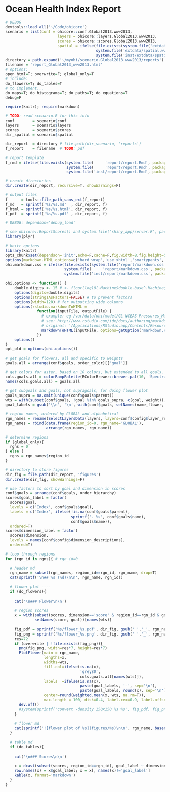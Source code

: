 # Ocean Health Index Report

```r
# DEBUG
devtools::load_all('~/Code/ohicore')
scenario = list(conf = ohicore::conf.Global2013.www2013, 
                       layers = ohicore::layers.Global2013.www2013, 
                       scores = ohicore::scores.Global2013.www2013,
                       spatial = ifelse(file.exists(system.file('extdata/spatial.www2013', package='ohicore')),
                                        system.file('extdata/spatial.www2013', package='ohicore'),
                                        system.file('inst/extdata/spatial.www2013', package='ohicore')))
directory = path.expand('~/myohi/scenario.Global2013.www2013/reports')
filename = 'report_Global2013_www2013.html'
# options:
open_html=T; overwrite=F; global_only=T
# include:
do_flowers=T; do_tables=T 
# to implement...
do_maps=T; do_histograms=T; do_paths=T; do_equations=T
debug=F

require(knitr); require(markdown)

# TODO: read scenario.R for this info
conf        = scenario$conf
layers      = scenario$layers
scores      = scenario$scores
dir_spatial = scenario$spatial

dir_report  = directory # file.path(dir_scenario, 'reports')
f_report    = filename  # TODO: pdf

# report template
f_rmd = ifelse(file.exists(system.file(     'report/report.Rmd', package='ohicore')),
                           system.file(     'report/report.Rmd', package='ohicore'),
                           system.file('inst/report/report.Rmd', package='ohicore'))

# create directories
dir.create(dir_report, recursive=T, showWarnings=F)

# output files
f      = tools::file_path_sans_ext(f_report)
f_md   = sprintf('%s/%s.md'  , dir_report, f)
f_html = sprintf('%s/%s.html', dir_report, f)
f_pdf  = sprintf('%s/%s.pdf' , dir_report, f)
```

```r
# DEBUG: dependson='debug_load'

# see ohicore::ReportScores() and system.file('shiny_app/server.R', package='ohigui') for running this template
library(plyr)

# knitr options
library(knitr)
opts_chunk$set(dependson='init',echo=F,cache=F,fig.width=8,fig.height=5)
options(markdown.HTML.options=c('hard_wrap','use_xhtml','smartypants','toc')) # exclude 'base64_images'
ohi.markdown.css = ifelse(file.exists(system.file('report/markdown.css', package='ohicore')),
                          system.file(     'report/markdown.css', package='ohicore'),
                          system.file('inst/report/markdown.css', package='ohicore'))

ohi.options <- function() {
    double.digits <- 15 # <- floor(log10(.Machine$double.base^.Machine$double.digits)) 
    options(digits=double.digits)
    options(stringsAsFactors=FALSE) # to prevent factors
    options(width=120) # for outputting wide columns
    options(rstudio.markdownToHTML = 
              function(inputFile, outputFile) {      
                # example: eg /var/data/ohi/model/GL-NCEAS-Pressures_Matrix/report9.Rmd
                # see: http://www.rstudio.com/ide/docs/authoring/markdown_custom_rendering
                # original: '/Applications/RStudio.app/Contents/Resources/resources/markdown.css'
                markdownToHTML(inputFile, options=getOption('markdown.HTML.options'), outputFile, stylesheet=ohi.markdown.css)   
              })
    options()
}
opt_old = options(ohi.options())

# get goals for flowers, all and specific to weights
goals.all = arrange(conf$goals, order_color)[['goal']]

# get colors for aster, based on 10 colors, but extended to all goals. subselect for goals.wts
cols.goals.all = colorRampPalette(RColorBrewer::brewer.pal(10, 'Spectral'), space='Lab')(length(goals.all))
names(cols.goals.all) = goals.all

# get subgoals and goals, not supragoals, for doing flower plot
goals_supra = na.omit(unique(conf$goals$parent))
wts = with(subset(conf$goals, !goal %in% goals_supra, c(goal, weight)), setNames(weight, goal))
goal_labels = gsub('\\n', '\n', with(conf$goals, setNames(name_flower, goal))[names(wts)], fixed=T)

# region names, ordered by GLOBAL and alphabetical
rgn_names = rename(SelectLayersData(layers, layers=conf$config$layer_region_labels, narrow=T), c('id_num'='region_id', 'val_chr'='rgn_name'))[,c('region_id','rgn_name')]
rgn_names = rbind(data.frame(region_id=0, rgn_name='GLOBAL'), 
                  arrange(rgn_names, rgn_name))

# determine regions
if (global_only){
  rgns = 0
} else {
  rgns = rgn_names$region_id
}

# directory to store figures
dir_fig = file.path(dir_report, 'figures')
dir.create(dir_fig, showWarnings=F)

# use factors to sort by goal and dimension in scores
conf$goals = arrange(conf$goals, order_hierarchy)
scores$goal_label = factor(
  scores$goal, 
  levels = c('Index', conf$goals$goal),
  labels = c('Index', ifelse(!is.na(conf$goals$parent),
                             sprintf('. %s', conf$goals$name),
                             conf$goals$name)),
  ordered=T)
scores$dimension_label = factor(
  scores$dimension,
  levels = names(conf$config$dimension_descriptions),
  ordered=T)
```

```r

# loop through regions
for (rgn_id in rgns){ # rgn_id=0
   
  # header md
  rgn_name = subset(rgn_names, region_id==rgn_id, rgn_name, drop=T)
  cat(sprintf('\n## %s (%d)\n\n', rgn_name, rgn_id))
  
  # flower plot ----
  if (do_flowers){
    
    cat('\n### Flower\n\n')
  
    # region scores    
    x = with(subset(scores, dimension=='score' & region_id==rgn_id & goal %in% names(wts)),
             setNames(score, goal))[names(wts)]
    
    fig_pdf = sprintf('%s/flower_%s.pdf', dir_fig, gsub(' ','_', rgn_name))
    fig_png = sprintf('%s/flower_%s.png', dir_fig, gsub(' ','_', rgn_name))
    res=72
    if (overwrite | !file.exists(fig_png)){
      png(fig_png, width=res*7, height=res*7)
      PlotFlower(main = rgn_name,
                 lengths=x,
                 widths=wts,
                 fill.col=ifelse(is.na(x), 
                                 'grey80', 
                                 cols.goals.all[names(wts)]),
                 labels  =ifelse(is.na(x), 
                                 paste(goal_labels, '-', sep='\n'), 
                                 paste(goal_labels, round(x), sep='\n')),
                 center=round(weighted.mean(x, wts, na.rm=T)),
                 max.length = 100, disk=0.4, label.cex=0.9, label.offset=0.155, cex=2.2, cex.main=2.5)
      dev.off()      
      #system(sprintf('convert -density 150x150 %s %s', fig_pdf, fig_png)) # imagemagick's convert
    }
    
    # flower md
    cat(sprintf('![flower plot of %s](figures/%s)\n\n', rgn_name, basename(fig_png)))
  }
  
  # table md
  if (do_tables){
    
    cat('\n### Scores\n\n')
    
    x = dcast(subset(scores, region_id==rgn_id), goal_label ~ dimension_label, value.var='score')
    row.names(x) = x$goal_label; x = x[, names(x)!='goal_label']
    kable(x, format='markdown')  
  }
}
```